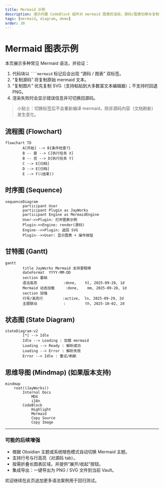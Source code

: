 ```yaml
---
title: Mermaid 示例
description: 演示内置 CodeBlock 组件对 mermaid 图表的渲染、源码/图表切换与复制能力。
tags: [mermaid, diagram, demo]
order: 30
---
```


# Mermaid 图表示例

本页展示多种常见 Mermaid 语法，并验证：

1. 代码块以 ` ```mermaid ` 标记后会出现 “源码 / 图表” 双标签。
2. “复制源码” 将复制原始 mermaid 文本。
3. “复制图片” 优先复制 SVG（支持粘贴到大多数富文本编辑器）；不支持时回退 PNG。
4. 渲染失败时会显示错误信息并可切换回源码。

> 小贴士：切换标签后不会重新编译 mermaid，除非源码内容（文档刷新）发生变化。

## 流程图 (Flowchart)

```mermaid
flowchart TD
		A[开始] --> B{条件检查?}
		B -- 是 --> C[执行任务 X]
		B -- 否 --> D[执行任务 Y]
		C --> E[归档]
		D --> E[归档]
		E --> F((结束))
```

## 时序图 (Sequence)

```mermaid
sequenceDiagram
		participant User
		participant Plugin as JayWorks
		participant Engine as MermaidEngine
		User->>Plugin: 打开图表示例
		Plugin->>Engine: render(源码)
		Engine-->>Plugin: 返回 SVG
		Plugin-->>User: 显示图表 + 操作按钮
```

## 甘特图 (Gantt)

```mermaid
gantt
		title JayWorks Mermaid 支持里程碑
		dateFormat  YYYY-MM-DD
		section 基础
		语法高亮            :done,    hl, 2025-09-28, 1d
		Mermaid 动态加载     :done,    mm, 2025-09-28, 1d
		section 加强
		行号/高亮行         :active,  ln, 2025-09-29, 2d
		主题联动            :         th, 2025-10-02, 2d
```

## 状态图 (State Diagram)

```mermaid
stateDiagram-v2
		[*] --> Idle
		Idle --> Loading : 加载 mermaid
		Loading --> Ready : 解析成功
		Loading --> Error : 解析失败
		Error --> Idle : 重试/刷新
```

## 思维导图 (Mindmap) (如果版本支持)

```mermaid
mindmap
	root((JayWorks))
		Internal Docs
			MDX
			i18n
		CodeBlock
			Highlight
			Mermaid
			Copy Source
			Copy Image
```

---

### 可能的后续增强

- 根据 Obsidian 主题或系统暗色模式自动切换 Mermaid 主题。
- 支持行号与行高亮（对源码 tab）。
- 按需折叠长图表区域，并提供“展开/收起”按钮。
- 集成导出：一键导出为 PNG / SVG 文件到当前 Vault。

欢迎继续在此页追加更多语法案例用于回归测试。

